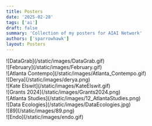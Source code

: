 ```yaml
---
title: Posters
date: '2025-02-28'
tags: ['ai']
draft: false
summary: 'Collection of my posters for AIAI Network'
authors: ['sparrowhawk']
layout: Posters
---
```


<section class="max-w-6xl mx-auto px-4 py-12 not-prose">
  <div class="columns-2 sm:columns-3 lg:columns-3 gap-4 space-y-4">
  <div className="w-full  h-auto">
    ![DataGrab](/static/images/DataGrab.gif)
  </div>
  <div className="w-full  h-auto">
    ![February](/static/images/February.gif)
  </div>
  <div className="w-full  h-auto">
    ![Atlanta Contempo](/static/images/Atlanta_Contempo.gif)
  </div>
  <div className="w-full  h-auto">
    ![Derya](/static/images/derya.png)
  </div>
  <div className="w-full  h-auto">
    ![Kate Elswit](/static/images/KateElswit.gif)
  </div>
  <div className="w-full  h-auto">
    ![Grants 2024](/static/images/Grants2024.png)
  </div>
  <div className="w-full  h-auto">
    ![Atlanta Studies](/static/images/12_AtlantaStudies.png)
  </div>
  <div className="w-full  h-auto">
    ![Data Ecologies](/static/images/DataEcologies.jpg)
  </div>
  <div className="w-full  h-auto">
    ![89](/static/images/89.png)
  </div>
  <div className="w-full h-auto ">
    ![Endo](/static/images/endo.gif)
  </div>
</div>
</section>
